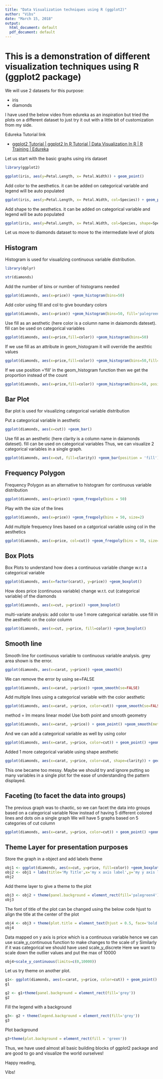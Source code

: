 ```yaml
---
title: "Data Visualization techniques using R (ggplot2)"
author: "Vibs"
date: "March 15, 2018"
output:
  html_document: default
  pdf_document: default
---
```


# This is a demonstration of different visualization techniques using R (ggplot2 package)

We will use 2 datasets for this purpose:

* iris
* diamonds

I have used the below video from edureka as an inspiration but tried the plots on a different dataset to just try it out with a little bit of customization from my side.

Edureka Tutorial link 

* [ggplot2 Tutorial | ggplot2 In R Tutorial | Data Visualization In R | R Training | Edureka](https://www.youtube.com/watch?v=N5gYo43oLE8)

Let us start with the basic graphs using iris dataset

```r

library(ggplot2)

ggplot(iris, aes(y=Petal.Length, x= Petal.Width)) + geom_point()

```

Add color to the aesthetics. it can be added on categorical variable and legend will be auto populated

```r

ggplot(iris, aes(y=Petal.Length, x= Petal.Width, col=Species)) + geom_point()

```

Add shape to the aesthetics. it can be added on categorical variable and legend will be auto populated

```r

ggplot(iris, aes(y=Petal.Length, x= Petal.Width, col=Species, shape=Species)) + geom_point()

```

Let us move to diamonds dataset to move to the intermediate level of plots

## Histogram

Histogram is used for visualizing continuous variable distribution.

```r

library(dplyr)

str(diamonds)

```

Add the number of bins or number of histograms needed

```r

ggplot(diamonds, aes(x=price)) +geom_histogram(bins=50)

```

Add color using fill and col to give boundary colors

```r
ggplot(diamonds, aes(x=price)) +geom_histogram(bins=50, fill='palegreen4', col='red')

```

Use fill as an aesthetic (here color is a column name in daiamonds dateset). fill can be used on categorical variables

```r
ggplot(diamonds, aes(x=price,fill=color)) +geom_histogram(bins=50)

```

If we use fill as an attribute in geom_histogram it will override the aesthtic values

```r
ggplot(diamonds, aes(x=price,fill=color)) +geom_histogram(bins=50,fill='palegreen4', col='red')

```

If we use position ='fill' in the geom_histogram function then we get the proportion instead of the count

```r
ggplot(diamonds, aes(x=price,fill=color)) +geom_histogram(bins=50, position='fill')

```

## Bar Plot

Bar plot is used for visualizing categorical variable distribution

Put a categorical variable in aesthetic
```r
ggplot(diamonds, aes(x=cut)) +geom_bar()

```

Use fill as an aesthetic (here clarity is a column name in daiamonds dateset). fill can be used on categorical variables
Thus, we can visualize 2 categorical variables in  a single graph.

```r
ggplot(diamonds, aes(x=cut, fill=clarity)) +geom_bar(position = 'fill')

```

## Frequency Polygon

Frequency Polygon as an alternative to histogram for continuous variable distribution

```r
ggplot(diamonds, aes(x=price)) +geom_freqpoly(bins = 50)

```

Play with the size of the lines

```r
ggplot(diamonds, aes(x=price)) +geom_freqpoly(bins = 50, size=2)

```

Add multiple frequency lines based on a catgorical variable using col in the aesthetics

```r
ggplot(diamonds, aes(x=price, col=cut)) +geom_freqpoly(bins = 50, size=1)


```

## Box Plots

Box Plots to understand how does a continuous variable change w.r.t a categorical variable

```r
ggplot(diamonds, aes(x=factor(carat), y=price)) +geom_boxplot()

```

How does price (continuous variable) change w.r.t. cut (categorical variable) of the diamonds

```r
ggplot(diamonds, aes(x=cut, y=price)) +geom_boxplot()

```

multi-variate analysis: add color to use 1 more categorical variable. use fill in the aesthetic on the color column

```r
ggplot(diamonds, aes(x=cut, y=price, fill=color)) +geom_boxplot()

```

## Smooth line

Smooth line for continuous variable to continuous variable analysis. grey area shown is the error.

```r
ggplot(diamonds, aes(x=carat, y=price)) +geom_smooth()

```

We can remove the error by using se=FALSE
```r
ggplot(diamonds, aes(x=carat, y=price)) +geom_smooth(se=FALSE)

```

Add multiple lines using a categorical variable with the color aesthetic

```r
ggplot(diamonds, aes(x=carat, y=price, color=cut)) +geom_smooth(se=FALSE)

```

method = lm means linear model
Use both point and smooth geometry
```r
ggplot(diamonds, aes(x=carat, y=price)) + geom_point() +geom_smooth(method='lm',se=FALSE)

```

And we can add a categorical variable as well by using color

```r
ggplot(diamonds, aes(x=carat, y=price, color=cut)) + geom_point() +geom_smooth(method='lm',se=FALSE)

```

Added 1 more categorical variable using shape aesthetic

```r
ggplot(diamonds, aes(x=carat, y=price, color=cut, shape=clarity)) + geom_point() +geom_smooth(method='lm',se=FALSE)

```

This one became too messy. Maybe we should try and ignore putting so many variables in a single plot for the ease of understanding the pattern displayed.

## Faceting (to facet the data into groups)

The previous graph was to chaotic, so we can facet the data into groups based on a categorical variable
Now instead of having 5 different colored lines and dots oin a single graph
We will have 5 graphs based on 5 categories of cut column

```r
ggplot(diamonds, aes(x=carat, y=price, color=cut)) + geom_point() +geom_smooth(method='lm',se=FALSE) + facet_grid(.~cut)

```

## Theme Layer for presentation purposes

Store the graph in a object and add labels theme

```r
obj1 <- ggplot(diamonds, aes(x=cut, y=price, fill=color)) +geom_boxplot()
obj2 <- obj1 + labs(title='My Title',x='my x axis label',y='my y axis label',fill='my legends title')
obj2

```

Add theme layer to give a theme to the plot

```r
obj3 <- obj2 + theme(panel.background = element_rect(fill='palegreen4'))
obj3

```

The font of title of the plot can be changed using the below code
hjust to align the title at the center of the plot

```r
obj4 <- obj3 + theme(plot.title = element_text(hjust = 0.5, face='bold', colour = 'red'))
obj4

```

Data mapped on y axis is price which is a continuous variable hence we can use scale_y_continuous function to make changes to the scale of y
Similarly if it was categorical we should have used scale_y_discrete
Here we want to scale down the outlier values and put the max of 10000

```r
obj4+scale_y_continuous(limits=c(0,10000))

```

Let us try theme on another plot.

```r
g1<- ggplot(diamonds, aes(x=carat, y=price, color=cut)) + geom_point() +geom_smooth(method='lm',se=FALSE) + facet_grid(.~cut)
g1

```

```r
g2 <- g1+theme(panel.background = element_rect(fill='grey'))
g2

```

Fill the legend with a background
```r
g3<- g2 + theme(legend.background = element_rect(fill='grey'))
g3

```

Plot background
```r
g3+theme(plot.background = element_rect(fill = 'green'))

```

Thus, we have used almost all basic building blocks of ggplot2 package and are good to go and visualize the world ourselves!

Happy reading,

Vibs!